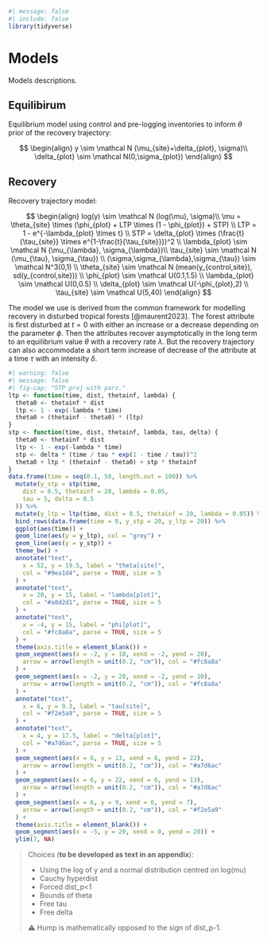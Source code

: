 ```r
#| message: false
#| include: false
library(tidyverse)
```

# Models {.unnumbered}

Models descriptions.

## Equilibirum

Equilibrium model using control and pre-logging inventories to inform $\theta$ prior of the recovery trajectory:

$$
\begin{align}
y \sim \mathcal N (\mu_{site}+\delta_{plot}, \sigma)\\
\delta_{plot} \sim \mathcal N(0,\sigma_{plot}) 
\end{align}
$$

## Recovery

Recovery trajectory model:

$$
\begin{align}
log(y) \sim \mathcal N (log(\mu), \sigma)\\
\mu = \theta_{site} \times (\phi_{plot} + LTP \times (1 - \phi_{plot}) + STP) \\
LTP = 1 - e^{-\lambda_{plot} \times t} \\
STP = \delta_{plot} \times (\frac{t}{\tau_{site}} \times e^{1-\frac{t}{\tau_{site}}})^2 \\
\lambda_{plot} \sim \mathcal N (\mu_{\lambda}, \sigma_{\lambda})\\
\tau_{site} \sim \mathcal N (\mu_{\tau}, \sigma_{\tau}) \\
(\sigma,\sigma_{\lambda},\sigma_{\tau}) \sim \mathcal N^3(0,1) \\
\theta_{site} \sim \mathcal N (mean(y_{control,site}), sd(y_{control,site})) \\
\phi_{plot} \sim \mathcal U(0.1,1.5) \\
\lambda_{plot} \sim \mathcal U(0,0.5) \\
\delta_{plot} \sim \mathcal U(-\phi_{plot},2) \\
\tau_{site} \sim \mathcal U(5,40) 
\end{align}
$$

The model we use is derived from the common framework for modelling recovery in disturbed tropical forests [@maurent2023]. The forest attribute is first disturbed at $t=0$ with either an increase or a decrease depending on the parameter $\phi$. Then the attributes recover asymptotically in the long term to an equilibrium value $\theta$ with a recovery rate $\lambda$. But the recovery trajectory can also accommodate a short term increase of decrease of the attribute at a time $\tau$ with an intensity $\delta$.

```r
#| warning: false
#| message: false
#| fig-cap: "STP proj with pars."
ltp <- function(time, dist, thetainf, lambda) {
  theta0 <- thetainf * dist
  ltp <- 1 - exp(-lambda * time)
  theta0 + (thetainf - theta0) * (ltp)
}
stp <- function(time, dist, thetainf, lambda, tau, delta) {
  theta0 <- thetainf * dist
  ltp <- 1 - exp(-lambda * time)
  stp <- delta * (time / tau * exp(1 - time / tau))^2
  theta0 + ltp * (thetainf - theta0) + stp * thetainf
}
data.frame(time = seq(0.1, 50, length.out = 100)) %>%
  mutate(y_stp = stp(time,
    dist = 0.5, thetainf = 20, lambda = 0.05,
    tau = 5, delta = 0.5
  )) %>%
  mutate(y_ltp = ltp(time, dist = 0.5, thetainf = 20, lambda = 0.05)) %>%
  bind_rows(data.frame(time = 0, y_stp = 20, y_ltp = 20)) %>%
  ggplot(aes(time)) +
  geom_line(aes(y = y_ltp), col = "grey") +
  geom_line(aes(y = y_stp)) +
  theme_bw() +
  annotate("text",
    x = 52, y = 19.5, label = "theta[site]",
    col = "#9ea1d4", parse = TRUE, size = 5
  ) +
  annotate("text",
    x = 20, y = 15, label = "lambda[plot]",
    col = "#a8d2d1", parse = TRUE, size = 5
  ) +
  annotate("text",
    x = -4, y = 15, label = "phi[plot]",
    col = "#fc8a8a", parse = TRUE, size = 5
  ) +
  theme(axis.title = element_blank()) +
  geom_segment(aes(x = -2, y = 10, xend = -2, yend = 20),
    arrow = arrow(length = unit(0.2, "cm")), col = "#fc8a8a"
  ) +
  geom_segment(aes(x = -2, y = 20, xend = -2, yend = 10),
    arrow = arrow(length = unit(0.2, "cm")), col = "#fc8a8a"
  ) +
  annotate("text",
    x = 6, y = 9.3, label = "tau[site]",
    col = "#f2e5a9", parse = TRUE, size = 5
  ) +
  annotate("text",
    x = 4, y = 17.5, label = "delta[plot]",
    col = "#a7d6ac", parse = TRUE, size = 5
  ) +
  geom_segment(aes(x = 6, y = 13, xend = 6, yend = 22),
    arrow = arrow(length = unit(0.2, "cm")), col = "#a7d6ac"
  ) +
  geom_segment(aes(x = 6, y = 22, xend = 6, yend = 13),
    arrow = arrow(length = unit(0.2, "cm")), col = "#a7d6ac"
  ) +
  geom_segment(aes(x = 6, y = 9, xend = 6, yend = 7),
    arrow = arrow(length = unit(0.2, "cm")), col = "#f2e5a9"
  ) +
  theme(axis.title = element_blank()) +
  geom_segment(aes(x = -5, y = 20, xend = 0, yend = 20)) +
  ylim(7, NA)
```

> Choices (**to be developed as text in an appendix**):
>
> -   Using the log of y and a normal distribution centred on log(mu)
> -   Cauchy hyperdist
> -   Forced dist_p\<1
> -   Bounds of theta
> -   Free tau
> -   Free delta
>
> ⚠️ Hump is mathematically opposed to the sign of dist_p-1.
